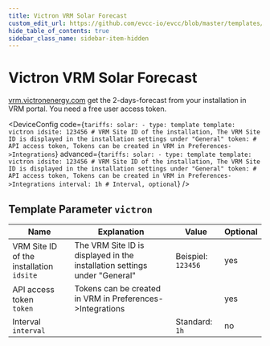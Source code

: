 ```yaml
---
title: Victron VRM Solar Forecast
custom_edit_url: https://github.com/evcc-io/evcc/blob/master/templates/definition/tariff/victron.yaml
hide_table_of_contents: true
sidebar_class_name: sidebar-item-hidden
---
```



# Victron VRM Solar Forecast

<div className="device-detail-container">
  <div className="device-detail-content">
    <DeviceFeatures features="Global" />

[vrm.victronenergy.com](https://vrm.victronenergy.com) get the 2-days-forecast from your installation in VRM portal. You need a free user access token.


<DeviceConfig code={`tariffs:
    solar:
      - type: template
        template: victron
        idsite: 123456 # VRM Site ID of the installation, The VRM Site ID is displayed in the installation settings under "General"
        token: # API access token, Tokens can be created in VRM in Preferences->Integrations`} advanced={`tariffs:
    solar:
      - type: template
        template: victron
        idsite: 123456 # VRM Site ID of the installation, The VRM Site ID is displayed in the installation settings under "General"
        token: # API access token, Tokens can be created in VRM in Preferences->Integrations
        interval: 1h # Interval, optional`} />
  </div>
  <div className="device-detail-icon">
    <evcc-icon
      type="tariff"
      name="victron-vrm-solar-forecast"
      size="400px"
      alt="Victron VRM Solar Forecast"
      className="device-detail-icon-img"
    ></evcc-icon>
  </div>
</div>

## Template Parameter `victron`

| Name | Explanation | Value | Optional |
|-----------|-------------|-------|----------|
| VRM Site ID of the installation<br/>`idsite` | The VRM Site ID is displayed in the installation settings under "General" | Beispiel: `123456` | yes |
| API access token<br/>`token` | Tokens can be created in VRM in Preferences->Integrations |  | yes |
| Interval<br/>`interval` |  | Standard: `1h` | no |

